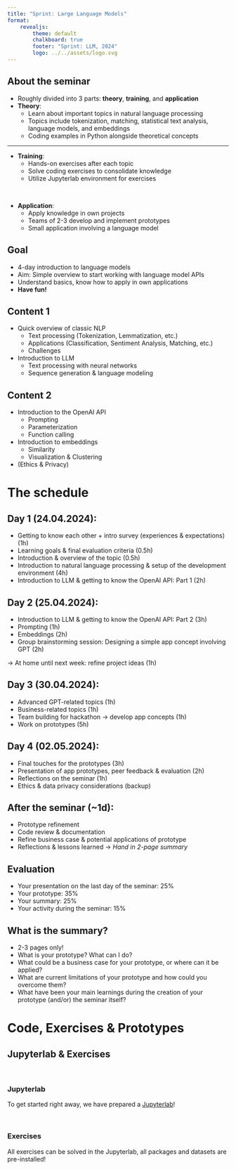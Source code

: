 ```yaml
---
title: "Sprint: Large Language Models"
format: 
    revealjs:
        theme: default
        chalkboard: true
        footer: "Sprint: LLM, 2024"
        logo: ../../assets/logo.svg
---
```


## About the seminar
- Roughly divided into 3 parts: **theory**, **training**, and **application**
- **Theory**:
  - Learn about important topics in natural language processing
  - Topics include tokenization, matching, statistical text analysis, language models, and embeddings
  - Coding examples in Python alongside theoretical concepts

---

- **Training**:
  - Hands-on exercises after each topic
  - Solve coding exercises to consolidate knowledge
  - Utilize Jupyterlab environment for exercises

&nbsp;

- **Application**:
  - Apply knowledge in own projects
  - Teams of 2-3 develop and implement prototypes
  - Small application involving a language model


## Goal
- 4-day introduction to language models
- Aim: Simple overview to start working with language model APIs
- Understand basics, know how to apply in own applications
- **Have fun!**


## Content 1
- Quick overview of classic NLP 
  - Text processing (Tokenization, Lemmatization, etc.)
  - Applications (Classification, Sentiment Analysis, Matching, etc.)
  - Challenges
- Introduction to LLM 
  - Text processing with neural networks
  - Sequence generation & language modeling

## Content 2
- Introduction to the OpenAI API
  - Prompting
  - Parameterization
  - Function calling
- Introduction to embeddings
  - Similarity
  - Visualization & Clustering
- (Ethics & Privacy)

# The schedule

## Day 1 (24.04.2024):
- Getting to know each other + intro survey (experiences & expectations) (1h)
- Learning goals & final evaluation criteria (0.5h)
- Introduction & overview of the topic (0.5h)
- Introduction to natural language processing & setup of the development environment (4h)
- Introduction to LLM & getting to know the OpenAI API: Part 1 (2h)

## Day 2 (25.04.2024):
- Introduction to LLM & getting to know the OpenAI API: Part 2 (3h)
- Prompting (1h)
- Embeddings (2h)
- Group brainstorming session: Designing a simple app concept involving GPT (2h)
  
→ At home until next week: refine project ideas (1h)

## Day 3 (30.04.2024):
- Advanced GPT-related topics (1h)
- Business-related topics (1h)
- Team building for hackathon → develop app concepts (1h)
- Work on prototypes (5h)

## Day 4 (02.05.2024):
- Final touches for the prototypes (3h)
- Presentation of app prototypes, peer feedback & evaluation (2h)
- Reflections on the seminar (1h)
- Ethics & data privacy considerations (backup)

## After the seminar (~1d):
- Prototype refinement
- Code review & documentation
- Refine business case & potential applications of prototype
- Reflections & lessons learned
→ *Hand in 2-page summary*


## Evaluation
- Your presentation on the last day of the seminar: 25%
- Your prototype: 35%
- Your summary: 25%
- Your activity during the seminar: 15%

## What is the summary? 
- 2-3 pages only!
- What is your prototype? What can I do? 
- What could be a business case for your prototype, or where can it be applied?
- What are current limitations of your prototype and how could you overcome them?
- What have been your main learnings during the creation of your prototype (and/or) the seminar itself?


# Code, Exercises & Prototypes

## Jupyterlab & Exercises
&nbsp;

### Jupyterlab
To get started right away, we have prepared a [Jupyterlab](https://jupyter.fh-muenster.de/){.external}! 

&nbsp;

### Exercises
All exercises can be solved in the Jupyterlab, all packages and datasets are pre-installed!

